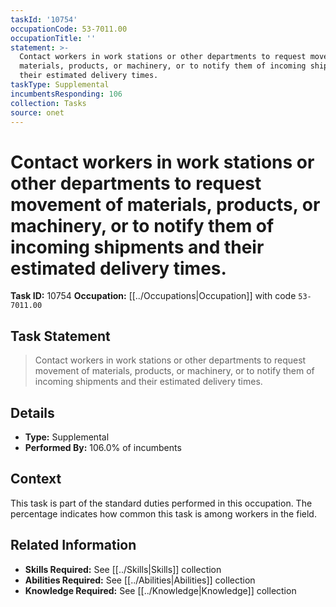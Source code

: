 ```yaml
---
taskId: '10754'
occupationCode: 53-7011.00
occupationTitle: ''
statement: >-
  Contact workers in work stations or other departments to request movement of
  materials, products, or machinery, or to notify them of incoming shipments and
  their estimated delivery times.
taskType: Supplemental
incumbentsResponding: 106
collection: Tasks
source: onet
---
```

# Contact workers in work stations or other departments to request movement of materials, products, or machinery, or to notify them of incoming shipments and their estimated delivery times.

**Task ID:** 10754
**Occupation:** [[../Occupations|Occupation]] with code `53-7011.00`

## Task Statement

> Contact workers in work stations or other departments to request movement of materials, products, or machinery, or to notify them of incoming shipments and their estimated delivery times.

## Details

- **Type:** Supplemental
- **Performed By:** 106.0% of incumbents

## Context

This task is part of the standard duties performed in this occupation. The percentage indicates how common this task is among workers in the field.

## Related Information

- **Skills Required:** See [[../Skills|Skills]] collection
- **Abilities Required:** See [[../Abilities|Abilities]] collection
- **Knowledge Required:** See [[../Knowledge|Knowledge]] collection
